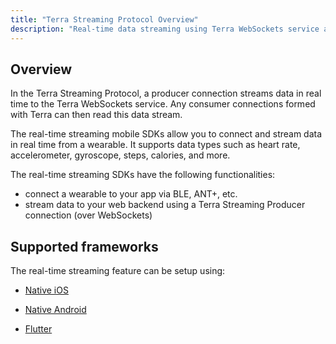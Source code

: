 ```yaml
---
title: "Terra Streaming Protocol Overview"
description: "Real-time data streaming using Terra WebSockets service and SDKs"
---
```

## Overview

In the Terra Streaming Protocol, a producer connection streams data in real time to the Terra WebSockets service. Any consumer connections formed with Terra can then read this data stream.

The real-time streaming mobile SDKs allow you to connect and stream data in real time from a wearable. It supports data types such as heart rate, accelerometer, gyroscope, steps, calories, and more.

The real-time streaming SDKs have the following functionalities:

*   connect a wearable to your app via BLE, ANT+, etc.
*   stream data to your web backend using a Terra Streaming Producer connection (over WebSockets)

## Supported frameworks

The real-time streaming feature can be setup using:

*   [Native iOS](/docs/stream-heart-rate-ios-sdk)
    
*   [Native Android](/docs/stream-heart-rate-android-sdk)
    
*   [Flutter](/docs/flutter-sdk)
    

